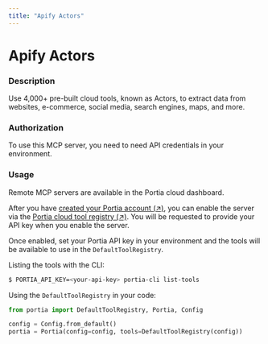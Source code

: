 ```yaml
---
title: "Apify Actors"
---
```

<!-- WARNING: This file is auto-generated by generate_tool_docs.py. Do not edit manually. -->


# Apify Actors

### Description

Use 4,000+ pre-built cloud tools, known as Actors, to extract data from websites, e-commerce, social media, search engines, maps, and more.

### Authorization


To use this MCP server, you need to need API credentials in your environment.


### Usage

Remote MCP servers are available in the Portia cloud dashboard.

After you have [created your Portia account (↗)](/setup-account), you can enable the server via the [Portia cloud tool registry (↗)](/cloud-tool-registry). You will be requested to provide your API key when you enable the server.

Once enabled, set your Portia API key in your environment and the tools will be available to use in the `DefaultToolRegistry`.

Listing the tools with the CLI:
```bash
$ PORTIA_API_KEY=<your-api-key> portia-cli list-tools
```

Using the `DefaultToolRegistry` in your code:
```python
from portia import DefaultToolRegistry, Portia, Config

config = Config.from_default()
portia = Portia(config=config, tools=DefaultToolRegistry(config))
```

